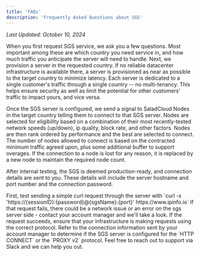 ```yaml
---
title: 'FAQs'
description: 'Frequently Asked Questions about SGS'
---
```


*Last Updated: October 10, 2024*


<AccordionGroup>
  <Accordion title="What happens when I first request SGS service in a region?">
    When you first request SGS service, we ask you a few questions. Most important among these are which country you need service in, and how much traffic you anticipate the server will need to handle.
Next, we provision a server in the requested country. If no reliable datacenter infrastructure is available there, a server is provisioned as near as possible to the target country to minimize latency. Each server is dedicated to a single customer's traffic through a single country -- no multi-tenancy. This helps ensure security as well as limit the potential for other customers' traffic to impact yours, and vice versa.

Once the SGS server is configured, we send a signal to SaladCloud Nodes in the target country telling them to connect to
that SGS server. Nodes are selected for eligibility based on a combination of their most recently-tested network speeds
(up/down), ip quality, block rate, and other factors. Nodes are then rank ordered by performance and the best are
selected to connect. The number of nodes allowed to connect is based on the contracted minimum traffic agreed upon, plus
some additional buffer to support overages. If the connection to a node is lost for any reason, it is replaced by a new
node to maintain the required node count.

After internal testing, the SGS is deemed production-ready, and connection details are sent to you. These details will
include the server hostname and port number and the connection password.

  </Accordion>
    <Accordion title="I'm having trouble connecting to SGS.">
    First, test sending a simple curl request through the server with `curl -x 'https://{sessionID}:{password}@{sgsName}:{port}' https://www.ipinfo.io` If that request fails, there could be a network issue or an error on the sgs server side - contact your account manager and we'll take a look. If the request succeeds, ensure that your infrastructure is making requests using the correct protocol. Refer to the connection information sent by your account manager to determine if the SGS server is configured for the `HTTP CONNECT` or the `PROXY v2` protocol. Feel free to reach out to support via Slack and we can help you out.
  </Accordion>

</AccordionGroup>
